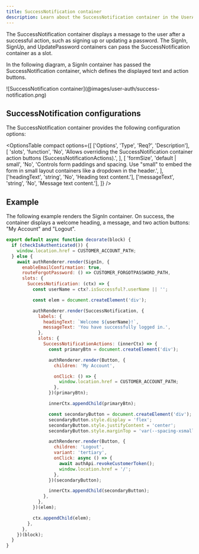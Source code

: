 ```yaml
---
title: SuccessNotification container
description: Learn about the SuccessNotification container in the UserAuth drop-in.
---
```



The SuccessNotification container displays a message to the user after a successful action, such as signing up or updating a password. The SignIn, SignUp, and UpdatePassword containers can pass the SuccessNotification container as a slot.

In the following diagram, a SignIn container has passed the SuccessNotification container, which defines the displayed text and action buttons.

<Diagram caption="SuccessNotification container">
  ![SuccessNotification container](@images/user-auth/success-notification.png)
</Diagram>

## SuccessNotification configurations

The SuccessNotification container provides the following configuration options:

<OptionsTable
  compact
  options={[
    ['Options', 'Type', 'Req?', 'Description'],
    [
      'slots',
      'function',
      'No',
      'Allows overriding the SuccessNotification container action buttons (SuccessNotificationActions).',
    ],
    [
      'formSize',
      'default | small',
      'No',
      'Controls form paddings and spacing. Use "small" to embed the form in small layout containers like a dropdown in the header.',
    ],
    ['headingText', 'string', 'No', 'Heading text content.'],
    ['messageText', 'string', 'No', 'Message text content.'],
  ]}
/>

## Example

The following example renders the SignIn container. On success, the container displays a welcome heading, a message, and two action buttons: "My Account" and "Logout".

```javascript
export default async function decorate(block) {
  if (checkIsAuthenticated()) {
    window.location.href = CUSTOMER_ACCOUNT_PATH;
  } else {
    await authRenderer.render(SignIn, {
      enableEmailConfirmation: true,
      routeForgotPassword: () => CUSTOMER_FORGOTPASSWORD_PATH,
      slots: {
        SuccessNotification: (ctx) => {
          const userName = ctx?.isSuccessful?.userName || '';

          const elem = document.createElement('div');

          authRenderer.render(SuccessNotification, {
            labels: {
              headingText: `Welcome ${userName}!`,
              messageText: 'You have successfully logged in.',
            },
            slots: {
              SuccessNotificationActions: (innerCtx) => {
                const primaryBtn = document.createElement('div');

                authRenderer.render(Button, {
                  children: 'My Account',

                  onClick: () => {
                    window.location.href = CUSTOMER_ACCOUNT_PATH;
                  },
                })(primaryBtn);

                innerCtx.appendChild(primaryBtn);

                const secondaryButton = document.createElement('div');
                secondaryButton.style.display = 'flex';
                secondaryButton.style.justifyContent = 'center';
                secondaryButton.style.marginTop = 'var(--spacing-xsmall)';

                authRenderer.render(Button, {
                  children: 'Logout',
                  variant: 'tertiary',
                  onClick: async () => {
                    await authApi.revokeCustomerToken();
                    window.location.href = '/';
                  },
                })(secondaryButton);

                innerCtx.appendChild(secondaryButton);
              },
            },
          })(elem);

          ctx.appendChild(elem);
        },
      },
    })(block);
  }
}
```
